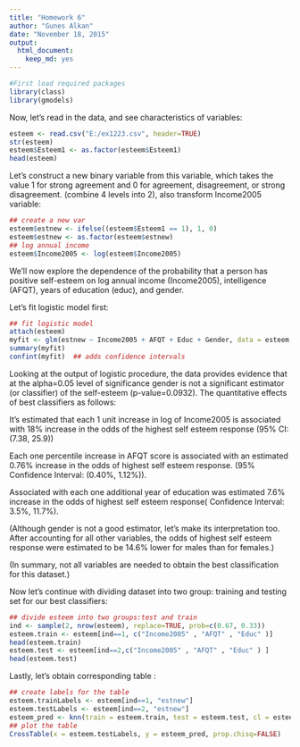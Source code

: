 ```yaml
---
title: "Homework 6"
author: "Gunes Alkan"
date: "November 18, 2015"
output: 
  html_document: 
    keep_md: yes
---
```



```r
#First load required packages
library(class)
library(gmodels)
```

Now, let's read in the data, and see characteristics of variables:


```r
esteem <- read.csv("E:/ex1223.csv", header=TRUE)
str(esteem)
esteem$Esteem1 <- as.factor(esteem$Esteem1)
head(esteem)

```

Let's construct a new binary variable from this variable, which takes the value 1 for strong agreement and 0 for agreement, disagreement, or strong disagreement. (combine 4 levels into 2), also transform Income2005 variable:

```r
## create a new var
esteem$estnew <- ifelse((esteem$Esteem1 == 1), 1, 0)
esteem$estnew <- as.factor(esteem$estnew)
## log annual income
esteem$Income2005 <- log(esteem$Income2005)

```

We'll now explore the dependence of the probability that a person has positive self-esteem on log annual income (Income2005), intelligence (AFQT), years of education (educ), and gender.

Let's fit logistic model first:

```r
## fit logistic model
attach(esteem)
myfit <- glm(estnew ~ Income2005 + AFQT + Educ + Gender, data = esteem, family = "binomial")
summary(myfit)
confint(myfit)  ## adds confidence intervals

```

Looking at the output of logistic procedure, the data provides evidence that at the alpha=0.05 level of significance gender is not a significant estimator (or classifier) of the self-esteem (p-value=0.0932).
The quantitative effects of best classifiers as follows:

It's estimated that each 1 unit increase in log of Income2005 is associated with 18% increase in the odds of the highest self esteem response (95% CI: (7.38, 25.9))

Each one percentile increase in AFQT score is associated with an estimated 0.76% increase in the odds of highest self esteem response. (95% Confidence Interval: (0.40%, 1.12%)).

Associated with each one additional year of education was estimated 7.6% increase in the odds of highest self esteem response( Confidence Interval: 3.5%, 11.7%).

(Although gender is not a good estimator, let's make its interpretation too. After accounting for all other variables, the odds of highest self esteem response were estimated to be 14.6% lower for males than for females.)

(In summary, not all variables are needed to obtain the best classification for this dataset.)

Now let's continue with dividing dataset into two group: training and testing set for our best classifiers:

```r
## divide esteem into two groups:test and train
ind <- sample(2, nrow(esteem), replace=TRUE, prob=c(0.67, 0.33))
esteem.train <- esteem[ind==1, c("Income2005" , "AFQT" , "Educ" )]
head(esteem.train)
esteem.test <- esteem[ind==2,c("Income2005" , "AFQT" , "Educ" ) ]
head(esteem.test)

```

Lastly, let's obtain corresponding table :

```r
## create labels for the table
esteem.trainLabels <- esteem[ind==1, "estnew"]
esteem.testLabels <- esteem[ind==2, "estnew"]
esteem_pred <- knn(train = esteem.train, test = esteem.test, cl = esteem.trainLabels , k=2)
## plot the table
CrossTable(x = esteem.testLabels, y = esteem_pred, prop.chisq=FALSE)

```






